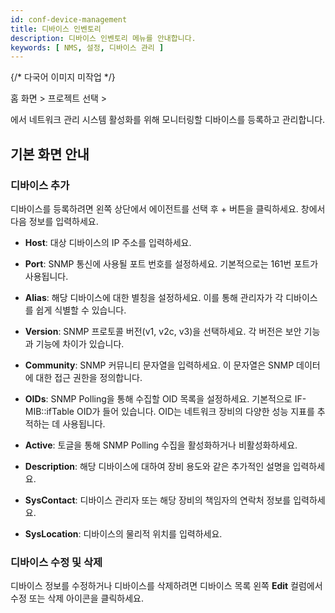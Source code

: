 ```yaml
---
id: conf-device-management
title: 디바이스 인벤토리
description: 디바이스 인벤토리 메뉴를 안내합니다.
keywords: [ NMS, 설정, 디바이스 관리 ]
---
```


{/* 다국어 이미지 미작업 */}

홈 화면 &gt; 프로젝트 선택 &gt; <Cmdname sid="side_deviceInventory" className="uitext" />

<Cmdname sid="side_deviceInventory" className="uitext" />에서 네트워크 관리 시스템 활성화를 위해 모니터링할 디바이스를 등록하고 관리합니다. 

## 기본 화면 안내

<ImgLang img="nms-conf-device-mng.png" desc="Device Management" />

### 디바이스 추가 

디바이스를 등록하려면 왼쪽 상단에서 에이전트를 선택 후 <UI>+</UI> <Cmdname sid="BTN09017" className="uitext" /> 버튼을 클릭하세요. <Cmdname sid="BTN09017" className="uitext" /> 창에서 다음 정보를 입력하세요. 

<ImgLang img="nms-conf-device-mng-add.png" desc="디바이스 추가" />

* **Host**: 대상 디바이스의 IP 주소를 입력하세요.

* **Port**: SNMP 통신에 사용될 포트 번호를 설정하세요. 기본적으로는 161번 포트가 사용됩니다.

* **Alias**: 해당 디바이스에 대한 별칭을 설정하세요. 이를 통해 관리자가 각 디바이스를 쉽게 식별할 수 있습니다.

* **Version**: SNMP 프로토콜 버전(v1, v2c, v3)을 선택하세요. 각 버전은 보안 기능과 기능에 차이가 있습니다.

* **Community**: SNMP 커뮤니티 문자열을 입력하세요. 이 문자열은 SNMP 데이터에 대한 접근 권한을 정의합니다.

* **OIDs**: SNMP Polling을 통해 수집할 OID 목록을 설정하세요. 기본적으로 IF-MIB::ifTable OID가 들어 있습니다. OID는 네트워크 장비의 다양한 성능 지표를 추적하는 데 사용됩니다.

* **Active**: 토글을 통해 SNMP Polling 수집을 활성화하거나 비활성화하세요.

* **Description**: 해당 디바이스에 대하여 장비 용도와 같은 추가적인 설명을 입력하세요.

* **SysContact**: 디바이스 관리자 또는 해당 장비의 책임자의 연락처 정보를 입력하세요.

* **SysLocation**: 디바이스의 물리적 위치를 입력하세요.

### 디바이스 수정 및 삭제 

디바이스 정보를 수정하거나 디바이스를 삭제하려면 디바이스 목록 왼쪽 **Edit** 컬럼에서 수정 또는 삭제 아이콘을 클릭하세요. 

